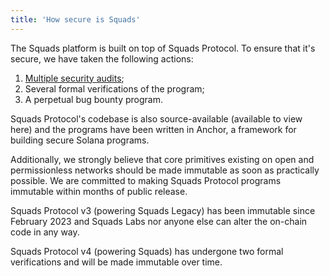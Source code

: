 ```yaml
---
title: 'How secure is Squads'
---
```


The Squads platform is built on top of Squads Protocol. To ensure that it's secure, we have taken the following actions:

1. [Multiple security audits](/security/security-audits);
2. Several formal verifications of the program;
3. A perpetual bug bounty program.

Squads Protocol's codebase is also source-available (available to view here) and the programs have been written in Anchor, a framework for building secure Solana programs.

Additionally, we strongly believe that core primitives existing on open and permissionless networks should be made immutable as soon as practically possible. We are committed to making Squads Protocol programs immutable within months of public release.

Squads Protocol v3 (powering Squads Legacy) has been immutable since February 2023 and Squads Labs nor anyone else can alter the on-chain code in any way.

Squads Protocol v4 (powering Squads) has undergone two formal verifications and will be made immutable over time.
